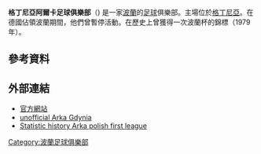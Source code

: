 {{Football club infobox
| clubname   = 艾卡基迪尼亞<br />''Arka Gdynia''
| image      = [[File:Arka_Gdynia_Logo.svg|180px]]
| fullname   = Morski Związkowy Klub <br />Sportowy Arka Gdynia
| nickname   = ''Żółto-niebiescy''、<br />''Arka''、''Śledzie'' 
| founded    = 1929年
| ground     = [[Stadion_GOSiR|GOSiR體育場]]
| city       = [[格丁尼亞|格丁尼亞]]
| capacity   = 15,139 <ref>{{Cite web |url=http://www.arka.gdynia.pl/index.php?typ=podstrona&id=9 |title=Stadion |publisher=Arka Gdynia |language=pl |accessdate=2011年3月18日 |archive-date=2017年12月30日 |archive-url=https://web.archive.org/web/20171230224134/http://arka.gdynia.pl/index.php?typ=podstrona&id=9 |dead-url=no }}</ref> 
| chairman   = Wojciech Pertkiewicz 
| manager    = Leszek Ojrzyński
| league     = [[波蘭足球乙級聯賽|波蘭足球乙級聯賽]]
| season     = 2019–20
| position   = 波蘭甲，第 14 位（降班）
| website    = http://www.arka.gdynia.pl/
| pattern_la1 = _arka1920h
| pattern_b1 = _arka1920h
| pattern_ra1 = _arka1920h
| pattern_sh1 = _adidasyellow
| pattern_so1 = _3_stripes_blue
| leftarm1 = FFFF00
| body1 = FFFF00
| rightarm1 = FFFF00
| shorts1 = 0000FF
| socks1 = FFFF00
| pattern_la2 = _arka1819a
| pattern_b2 = _arka1819a
| pattern_ra2 = _arka1819a
| pattern_sh2 = _adidasblue
| pattern_so2 = _3_stripes_yellow
| leftarm2 = 0000FF
| body2 = 0000FF
| rightarm2 = 0000FF
| shorts2 = FFFF00
| socks2 = 0000FF
}}
'''格丁尼亞阿爾卡足球俱樂部'''（{{lang-pl|'''Morski Związkowy Klub Sportowy Arka Gdynia'''}}) 是一家[[波蘭|波蘭]]的[[足球|足球]]俱樂部。主場位於[[格丁尼亞|格丁尼亞]]。在德國佔領波蘭期間，他們曾暫停活動。在歷史上曾獲得一次波蘭杯的錦標（1979年）。

== 參考資料 ==
{{Reflist}}

== 外部連結 ==
*[http://www.arka.gdynia.pl 官方網站] {{Wayback|url=http://www.arka.gdynia.pl/ |date=20180817125004 }}
*[http://www.arkowcy.pl unofficial Arka Gdynia] {{Wayback|url=http://www.arkowcy.pl/ |date=20201130221445 }}
*[http://kronika.arkowcy.pl/ Statistic history Arka polish first league] {{Wayback|url=http://kronika.arkowcy.pl/ |date=20200808031338 }}

{{coord|54|29|35.29|N|18|31|52.37|E|display=title}}

{{DEFAULTSORT:Arka Gdynia}}
[[Category:波蘭足球俱樂部|Category:波蘭足球俱樂部]]